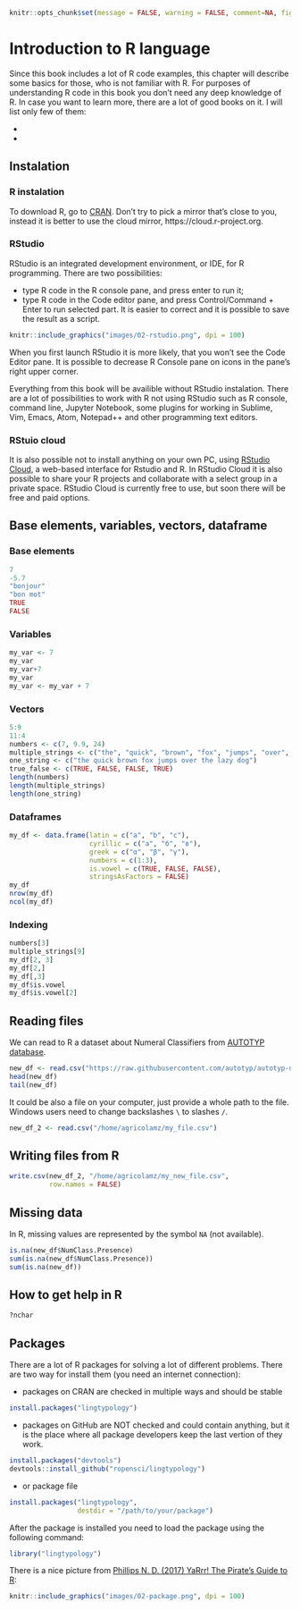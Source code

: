 ```r
knitr::opts_chunk$set(message = FALSE, warning = FALSE, comment=NA, fig.align='center')
```

# Introduction to R language

Since this book includes a lot of R code examples, this chapter will describe some basics for those, who is not familiar with R. For purposes of understanding R code in this book you don't need any deep knowledge of R. In case you want to learn more, there are a lot of good books on it. I will list only few of them:

* 
* 

## Instalation
### R instalation
To download R, go to [CRAN](https://cran.r-project.org/). Don't try to pick a mirror that's close to you, instead it is better to use the cloud mirror, https://cloud.r-project.org.

### RStudio
RStudio is an integrated development environment, or IDE, for R programming. There are two possibilities:

* type R code in the R console pane, and press enter to run it;
* type R code in the Code editor pane, and press Control/Command + Enter to run selected part. It is easier to correct and it is possible to save the result as a script.

```r
knitr::include_graphics("images/02-rstudio.png", dpi = 100)
```

When you first launch RStudio it is more likely, that you won't see the Code Editor pane. It is possible to decrease R Console pane on icons in the pane's right upper corner.

Everything from this book will be availible without RStudio instalation. There are a lot of possibilities to work with R not using RStudio such as R console, command line, Jupyter Notebook, some plugins for working in Sublime, Vim, Emacs, Atom, Notepad++ and other programming text editors.

### RStuio cloud
It is also possible not to install anything on your own PC, using [RStudio Cloud](https://rstudio.cloud/), a web-based interface for Rstudio and R. In RStudio Cloud it is also possible to share your R projects and collaborate with a select group in a private space. RStudio Cloud is currently free to use, but soon there will be free and paid options.

## Base elements, variables, vectors, dataframe
### Base elements
```r
7
-5.7
"bonjour"
"bon mot"
TRUE
FALSE
```
### Variables
```r
my_var <- 7
my_var
my_var+7
my_var
my_var <- my_var + 7
```

### Vectors
```r
5:9
11:4
numbers <- c(7, 9.9, 24)
multiple_strings <- c("the", "quick", "brown", "fox", "jumps", "over", "the", "lazy", "dog")
one_string <- c("the quick brown fox jumps over the lazy dog")
true_false <- c(TRUE, FALSE, FALSE, TRUE)
length(numbers)
length(multiple_strings)
length(one_string)
```

### Dataframes
```r
my_df <- data.frame(latin = c("a", "b", "c"),
                    cyrillic = c("а", "б", "в"),
                    greek = c("α", "β", "γ"),
                    numbers = c(1:3),
                    is.vowel = c(TRUE, FALSE, FALSE),
                    stringsAsFactors = FALSE)
my_df
nrow(my_df)
ncol(my_df)
```

### Indexing
```r
numbers[3]
multiple_strings[9]
my_df[2, 3]
my_df[2,]
my_df[,3]
my_df$is.vowel
my_df$is.vowel[2]
```

## Reading files
We can read to R a dataset about Numeral Classifiers from [AUTOTYP database](https://github.com/autotyp/autotyp-data).
```r
new_df <- read.csv("https://raw.githubusercontent.com/autotyp/autotyp-data/master/data/Numeral_classifiers.csv")
head(new_df)
tail(new_df)
```

It could be also a file on your computer, just provide a whole path to the file. Windows users need to change backslashes `\` to slashes `/`.

```r
new_df_2 <- read.csv("/home/agricolamz/my_file.csv")
```

## Writing files from R
```r
write.csv(new_df_2, "/home/agricolamz/my_new_file.csv",
          row.names = FALSE)
```

## Missing data
In R, missing values are represented by the symbol `NA` (not available).

```r
is.na(new_df$NumClass.Presence)
sum(is.na(new_df$NumClass.Presence))
sum(is.na(new_df))
```

## How to get help in R
```r
?nchar
```

## Packages
There are a lot of R packages for solving a lot of different problems. There are two way for install them (you need an internet connection):

* packages on CRAN are checked in multiple ways and should be stable

```r
install.packages("lingtypology")
```

* packages on GitHub are NOT checked and could contain anything, but it is the place where all package developers keep the last vertion of they work.

```r
install.packages("devtools")
devtools::install_github("ropensci/lingtypology")
```

* or package file
```r
install.packages("lingtypology",
                 destdir = "/path/to/your/package")
```

After the package is installed you need to load the package using the following command:
```r
library("lingtypology")
```

There is a nice picture from [Phillips N. D. (2017) YaRrr! The Pirate’s Guide to R](https://bookdown.org/ndphillips/YaRrr/):

```r
knitr::include_graphics("images/02-package.png", dpi = 100)
```


